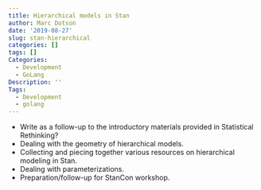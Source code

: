 ```yaml
---
title: Hierarchical models in Stan
author: Marc Dotson
date: '2019-08-27'
slug: stan-hierarchical
categories: []
tags: []
Categories:
  - Development
  - GoLang
Description: ''
Tags:
  - Development
  - golang
---
```


- Write as a follow-up to the introductory materials provided in Statistical Rethinking?
- Dealing with the geometry of hierarchical models.
- Collecting and piecing together various resources on hierarchical modeling in Stan.
- Dealing with parameterizations.
- Preparation/follow-up for StanCon workshop.
